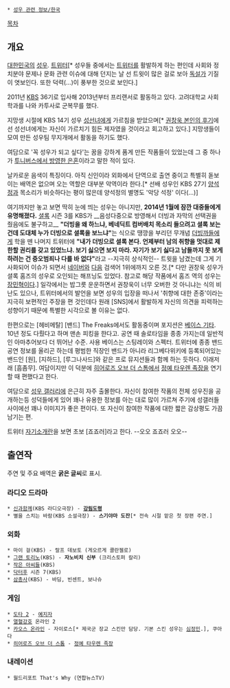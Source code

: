  * [[성우 관련 정보/한국]]

[[목차]]

== 개요 ==
[[대한민국]]의 [[성우]]. [https://twitter.com/KwonCW84 트위터][* 성우들 중에서는 [[트위터]]를 활발하게 하는 편인데 사회와 정치분야 문제나 문화 관련 이슈에 대해 던지는 날 선 트윗이 많은 걸로 보아  [[독설가]] 기질이 엿보인다. 또한 덕력(...)이 풍부한 것으로 보인다.]

2011년 [[KBS]] 36기로 입사해 2013년부터 프리랜서로 활동하고 있다. 고려대학교 사회학과를 나와 카투사로 군복무를 했다. 

지망생 시절에 KBS 14기 성우 [[성선녀]]에게 가르침을 받았으며[* [http://www.wbspeech.co.kr/ddd5/1475 권창욱 본인의 후기]에선 성선녀에게는 자신이 가르치기 힘든 제자였을 것이라고 회고하고 있다.] 지망생들이 모여 만든 성우팀 무지개에서 활동을 하기도 했다.

여담으로 '꼭 성우가 되고 싶다'는 꿈을 강하게 품게 만든 작품들이 있었는데 그 중 하나가 [https://twitter.com/kwoncw84/status/346601115766366208 투니버스에서 방영한 은혼]이라고 말한 적이 있다.

날카로운 음색이 특징이다. 아직 신인이라 외화에서 단역으로 출연 중이고 특별히 돋보이는 배역은 없으며 오는 역할은 대부분 악역이라 한다.[* 선배 성우인 KBS 27기 [[양석정]]과 목소리가 비슷하다는 평이 많은데 양석정의 별명도 '악당 석정' 이다(...)]

여기까지만 놓고 보면 딱히 눈에 띄는 성우는 아니지만, '''2014년 1월에 잠깐 대중들에게 유명해졌다.''' [[셜록(드라마)|셜록]] 시즌 3를 KBS가 __음성다중으로 방영해서 더빙과 자막의 선택권을 줬음에도 불구하고__ '''"더빙을 왜 하느냐, 베네딕트 컴버배치 목소리 들으려고 셜록 보는 건데 도대체 누가 더빙으로 셜록을 보느냐"'''는 식으로 땡깡을 부리던 무개념 [[더빙까]]들에게 학을 뗀 나머지 트위터에 '''"내가 더빙으로 셜록 본다. 언제부터 남의 취향을 멋대로 제한할 권리를 갖고 있었느냐. 보기 싫으면 보지 마라. 자기가 보기 싫다고 남들까지 못 보게 하려는 건 증오범죄나 다를 바 없다"'''라고 --지극히 상식적인-- 트윗을 남겼는데 그게 기사화되어 이슈가 되면서 [[네이버]]와 [[다음]] 검색어 1위에까지 오른 것.[* 다만 권창욱 성우가 셜록 홈즈의 성우로 오인되는 해프닝도 있었다. 참고로 해당 작품에서 홈즈 역의 성우는 [[장민혁]]이다.] 일각에서는 밥그릇 운운하면서 권창욱이 너무 오버한 것 아니냐는 식의 비난도 있으나, 트위터에서의 발언을 보면 성우의 입장을 떠나서 '취향에 대한 존중'이라는 지극히 보편적인 주장을 편 것인데다 원래 [SNS]에서 활발하게 자신의 의견을 피력하는 성향이기 때문에 특별한 시각으로 볼 이유는 없다.

한편으로는 [헤비메탈] [밴드] The Freaks에서도 활동중이며 포지션은 [[베이스 기타]]. 10년 정도 다뤘다고 하며 맨손 피킹을 한다고. 공연 때 솔로타임을 종종 가지는데 일반적인 아마추어보다 더 뛰어난 수준. 사용 베이스는 스팅레이와 스펙터. 트위터에 종종 밴드 공연 정보를 올리곤 하는데 평범한 직장인 밴드가 아니라 리그베다위키에 등록되어있는 밴드인 [원], [지하드], [루그나사드]와 같은 프로 뮤지션들과 함께 하는 듯하다. 이래저래 [흠좀무]. 여담이지만 이 덕분에 [[히어로즈 오브 더 스톰]]에서 [[정예 타우렌 족장]]을 연기할 때 편했다고 한다.

여담으로 [[성우 갤러리]]에 은근히 자주 출몰한다. 자신이 참여한 작품의 전체 성우진을 공개하는등 성덕들에게 있어 꽤나 유용한 정보를 아는 대로 많이 가르쳐 주기에 성갤러들 사이에선 꽤나 이미지가 좋은 편이다. 또 자신이 참여한 작품에 대한 짧은 감상평도 가끔 남기는 편.

트위터 [https://twitter.com/KwonCW84 자기소개란]을 보면 초보 [죠죠러]라고 한다. --오오 죠죠러 오오--
== 출연작 ==
주연 및 주요 배역은 '''굵은 글씨'''로 표시.

=== 라디오 드라마 ===
 * [[신과함께]](KBS 라디오극장) - '''[[강림도령]]'''
 * 별을 스치는 바람(KBS 소설극장) - '''스기야마 도잔'''[* 전속 시절 맡은 첫 장편 주연.]

=== 외화 ===
 * 마이 걸(KBS) - 랄프 데보토 (게오르게 콜란젤로)
 * [[그랜 토리노]](KBS) - '''자노비치 신부''' (크리스토퍼 칼리)
 * [[작은 아씨들]](KBS)
 * [[닥터후]] 시즌 7(KBS)
 * [[삼총사]](KBS) - 바딤, 빈센트, 보나슈
=== 게임 ===
 * [[도타 2]] - [[예지자]]
 * [[열혈강호]] 온라인 2
 * [[카오스 온라인]] - 자이로스[* 제국군 장교 스킨만 담당. 기본 스킨 성우는 [[심정민]].], 쿠아다
 * [[히어로즈 오브 더 스톰]] - [[정예 타우렌 족장]]
=== 내레이션 ===
 * 월드리포트 That's Why (연합뉴스TV)
